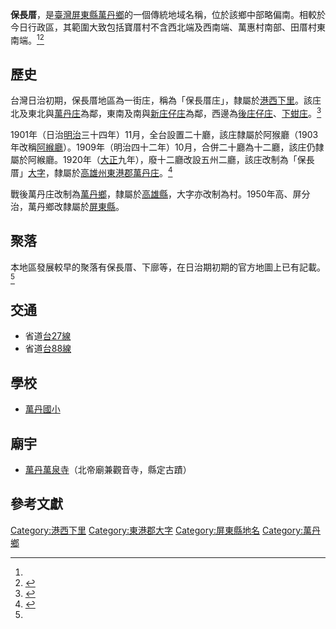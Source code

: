 {{noteTA　
|1 = zh-cn:庄; zh-hk:庄; zh-tw:庄;
}}
'''保長厝'''，是[[臺灣|臺灣]][[屏東縣|屏東縣]][[萬丹鄉|萬丹鄉]]的一個傳統地域名稱，位於該鄉中部略偏南。相較於今日行政區，其範圍大致包括寶厝村不含西北端及西南端、萬惠村南部、田厝村東南端。<ref name="臺灣堡圖"/><ref name="萬丹鄉地圖">{{cite book |title=屏東縣萬丹鄉行政區域圖 |date=2005年11月 |publisher=內政部}}</ref>

==歷史==
台灣日治初期，保長厝地區為一街庄，稱為「保長厝庄」，隸屬於[[港西下里|港西下里]]。該庄北及東北與[[萬丹_(大字)|萬丹庄]]為鄰，東南及南與[[新庄子_(屏東縣)|新庄仔庄]]為鄰，西邊為[[後庄子_(屏東縣)|後庄仔庄]]、[[下蚶庄|下蚶庄]]。<ref name="臺灣堡圖">{{cite book |title=臺灣堡圖 |date=1904年 |publisher=臺灣總督府}}</ref>

1901年（日治[[明治|明治]]三十四年）11月，全台設置二十廳，該庄隸屬於阿猴廳（1903年改稱[[阿緱廳|阿緱廳]]）。1909年（明治四十二年）10月，合併二十廳為十二廳，該庄仍隸屬於阿緱廳。1920年（[[大正|大正]]九年），廢十二廳改設五州二廳，該庄改制為「保長厝」[[大字|大字]]，隸屬於[[高雄州|高雄州]][[東港郡|東港郡]][[萬丹庄|萬丹庄]]。<ref>{{cite book |editor=台灣總督府、台灣日日新報社合編 |title=新舊對照管轄便覽 |date=1921年 |publisher=成文出版社}}</ref>

戰後萬丹庄改制為[[萬丹鄉|萬丹鄉]]，隸屬於[[高雄縣|高雄縣]]，大字亦改制為村。1950年高、屏分治，萬丹鄉改隸屬於[[屏東縣|屏東縣]]。

==聚落==
本地區發展較早的聚落有保長厝、下廍等，在日治期初期的官方地圖上已有記載。<ref name="臺灣堡圖"/>

==交通==
*省道[[台27線|台27線]]
*省道[[台88線|台88線]]

==學校==
*[[萬丹國小|萬丹國小]]

==廟宇==
*[[萬丹萬泉寺|萬丹萬泉寺]]（北帝廟兼觀音寺，縣定古蹟）

==參考文獻==
{{reflist}}

{{東港郡}}

[[Category:港西下里|Category:港西下里]]
[[Category:東港郡大字|Category:東港郡大字]]
[[Category:屏東縣地名|Category:屏東縣地名]]
[[Category:萬丹鄉|Category:萬丹鄉]]